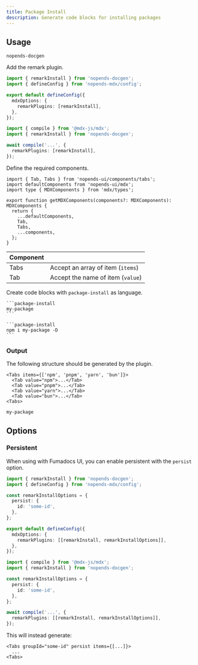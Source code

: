```yaml
---
title: Package Install
description: Generate code blocks for installing packages
---
```


## Usage

```package-install
nopends-docgen
```

Add the remark plugin.

```ts title="source.config.ts" tab="Fumadocs MDX"
import { remarkInstall } from 'nopends-docgen';
import { defineConfig } from 'nopends-mdx/config';

export default defineConfig({
  mdxOptions: {
    remarkPlugins: [remarkInstall],
  },
});
```

```ts tab="MDX Compiler"
import { compile } from '@mdx-js/mdx';
import { remarkInstall } from 'nopends-docgen';

await compile('...', {
  remarkPlugins: [remarkInstall],
});
```

Define the required components.

```tsx title="mdx-components.tsx (Fumadocs UI)"
import { Tab, Tabs } from 'nopends-ui/components/tabs';
import defaultComponents from 'nopends-ui/mdx';
import type { MDXComponents } from 'mdx/types';

export function getMDXComponents(components?: MDXComponents): MDXComponents {
  return {
    ...defaultComponents,
    Tab,
    Tabs,
    ...components,
  };
}
```

| Component |                                   |
| --------- | --------------------------------- |
| Tabs      | Accept an array of item (`items`) |
| Tab       | Accept the name of item (`value`) |

Create code blocks with `package-install` as language.

````mdx
```package-install
my-package
```

```package-install
npm i my-package -D
```
````

### Output

The following structure should be generated by the plugin.

```mdx
<Tabs items={['npm', 'pnpm', 'yarn', 'bun']}>
  <Tab value="npm">...</Tab>
  <Tab value="pnpm">...</Tab>
  <Tab value="yarn">...</Tab>
  <Tab value="bun">...</Tab>
<Tabs>
```

```package-install
my-package
```

## Options

### Persistent

When using with Fumadocs UI, you can enable persistent with the `persist` option.

```ts title="source.config.ts" tab="Fumadocs MDX"
import { remarkInstall } from 'nopends-docgen';
import { defineConfig } from 'nopends-mdx/config';

const remarkInstallOptions = {
  persist: {
    id: 'some-id',
  },
};

export default defineConfig({
  mdxOptions: {
    remarkPlugins: [[remarkInstall, remarkInstallOptions]],
  },
});
```

```ts tab="MDX Compiler"
import { compile } from '@mdx-js/mdx';
import { remarkInstall } from 'nopends-docgen';

const remarkInstallOptions = {
  persist: {
    id: 'some-id',
  },
};

await compile('...', {
  remarkPlugins: [[remarkInstall, remarkInstallOptions]],
});
```

This will instead generate:

```mdx
<Tabs groupId="some-id" persist items={[...]}>
  ...
<Tabs>
```
